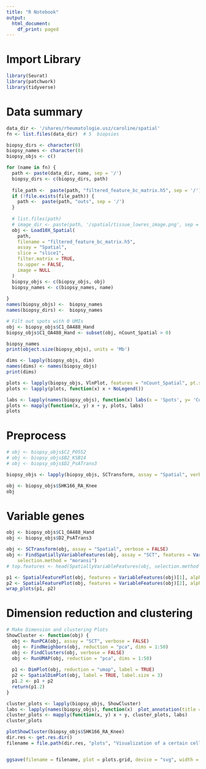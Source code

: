 ```yaml
---
title: "R Notebook"
output:
  html_document:
    df_print: paged
---
```


# Import Library {#sec-library}

```r
library(Seurat)
library(patchwork)
library(tidyverse)
```

# Data summary

```r
data_dir <- '/shares/rheumatologie.usz/caroline/spatial'
fn <- list.files(data_dir)  # 5  biopsies

biopsy_dirs <- character(0)
biopsy_names <- character(0)
biopsy_objs <- c()

for (name in fn) {
  path <- paste(data_dir, name, sep = '/')
  biopsy_dirs <- c(biopsy_dirs, path)
  
  file_path <-  paste(path, "filtered_feature_bc_matrix.h5", sep = '/')
  if (!file.exists(file_path)) {
    path <-  paste(path, "outs", sep = '/')
  }
    
  # list.files(path)
  # image_dir <- paste(path, '/spatial/tissue_lowres_image.png', sep = '')
  obj <- Load10X_Spatial(
    path,
    filename = "filtered_feature_bc_matrix.h5",
    assay = "Spatial",
    slice = "slice1",
    filter.matrix = TRUE,
    to.upper = FALSE,
    image = NULL
  )
  biopsy_objs <- c(biopsy_objs, obj)
  biopsy_names <- c(biopsy_names, name)
  
}
names(biopsy_objs) <-  biopsy_names
names(biopsy_dirs) <-  biopsy_names

# Filt out spots with 0 UMIs
obj <- biopsy_objs$C1_OA488_Hand 
biopsy_objs$C1_OA488_Hand <- subset(obj, nCount_Spatial > 0)

biopsy_names
print(object.size(biopsy_objs), units = 'Mb')

```

```r
dims <- lapply(biopsy_objs, dim)
names(dims) <- names(biopsy_objs)
print(dims)
```

```r
plots <- lapply(biopsy_objs, VlnPlot, features = "nCount_Spatial", pt.size = 0.01)
plots <- lapply(plots, function(x) x + NoLegend())

labs <- lapply(names(biopsy_objs), function(x) labs(x = 'Spots', y= 'Counts', title = x))
plots <- mapply(function(x, y) x + y, plots, labs)
plots

```

# Preprocess

```r
# obj <- biopsy_objs$C2_PO552
# obj <- biopsy_objs$B2_KSB14
# obj <- biopsy_objs$D2_PsATrans3

biopsy_objs <- lapply(biopsy_objs, SCTransform, assay = "Spatial", verbose = FALSE)

```

```r
obj <- biopsy_objs$SHK166_RA_Knee
obj
```

# Variable genes

```r
obj <- biopsy_objs$C1_OA488_Hand 
obj <- biopsy_objs$D2_PsATrans3

obj <- SCTransform(obj, assay = "Spatial", verbose = FALSE)
obj <- FindSpatiallyVariableFeatures(obj, assay = "SCT", features = VariableFeatures(obj)[1:1000],
    selection.method = "moransi")
# top.features <- head(SpatiallyVariableFeatures(obj, selection.method = "moransi"), 6)

```

```r
p1 <- SpatialFeaturePlot(obj, features = VariableFeatures(obj)[1], alpha = c(0.1, 1))
p2 <- SpatialFeaturePlot(obj, features = VariableFeatures(obj)[2], alpha = c(0.1, 1))
wrap_plots(p1, p2)
```

# Dimension reduction and clustering

```r

# Make Dimension and clustering Plots
ShowCluster <- function(obj) {
  obj <- RunPCA(obj, assay = "SCT", verbose = FALSE)
  obj <- FindNeighbors(obj, reduction = "pca", dims = 1:50)
  obj <- FindClusters(obj, verbose = FALSE)
  obj <- RunUMAP(obj, reduction = "pca", dims = 1:50)
  
  p1 <- DimPlot(obj, reduction = "umap", label = TRUE)
  p2 <- SpatialDimPlot(obj, label = TRUE, label.size = 3)
  p1.2 <- p1 + p2
  return(p1.2)
}

```

```r
cluster_plots <- lapply(biopsy_objs, ShowCluster)
labs <- lapply(names(biopsy_objs), function(x)  plot_annotation(title = x))
cluster_plots <- mapply(function(x, y) x + y, cluster_plots, labs)
cluster_plots
```

```r
plotShowCluster(biopsy_objs$SHK166_RA_Knee)
dir.res <- get.res.dir()
filename = file.path(dir.res, "plots", "Visualization of a certain cell type.pdf")


ggsave(filename = filename, plot = plots.grid, device = "svg", width = 8, height = 6)
```
